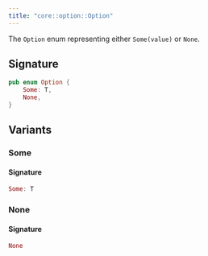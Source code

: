 ```yaml
---
title: "core::option::Option"
---
```


The `Option` enum representing either `Some(value)` or `None`.



## Signature

```rust
pub enum Option {
    Some: T,
    None,
}
```



## Variants

### Some


#### Signature

```rust
Some: T
```


### None


#### Signature

```rust
None
```


